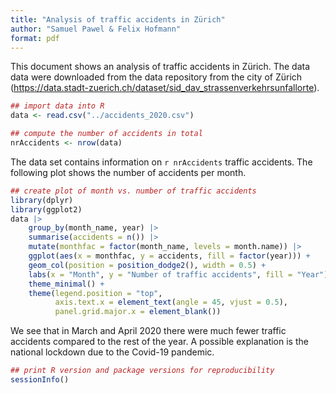```yaml
---
title: "Analysis of traffic accidents in Zürich"
author: "Samuel Pawel & Felix Hofmann"
format: pdf
---
```


This document shows an analysis of traffic accidents in Zürich. The data data were downloaded
from the data repository from the city of Zürich 
(<https://data.stadt-zuerich.ch/dataset/sid_dav_strassenverkehrsunfallorte>).

```r
## import data into R
data <- read.csv("../accidents_2020.csv")

## compute the number of accidents in total
nrAccidents <- nrow(data)
```

The data set contains information on `r nrAccidents` traffic accidents. The following plot
shows the number of accidents per month.

```r
## create plot of month vs. number of traffic accidents
library(dplyr)
library(ggplot2)
data |>
    group_by(month_name, year) |>
    summarise(accidents = n()) |>
    mutate(monthfac = factor(month_name, levels = month.name)) |>
    ggplot(aes(x = monthfac, y = accidents, fill = factor(year))) +
    geom_col(position = position_dodge2(), width = 0.5) +
    labs(x = "Month", y = "Number of traffic accidents", fill = "Year") +
    theme_minimal() +
    theme(legend.position = "top",
          axis.text.x = element_text(angle = 45, vjust = 0.5),
          panel.grid.major.x = element_blank())
```

We see that in March and April 2020 there were much fewer traffic accidents compared to the 
rest of the year. A possible explanation is the national lockdown due to the Covid-19 pandemic.


```r
## print R version and package versions for reproducibility
sessionInfo()
```

